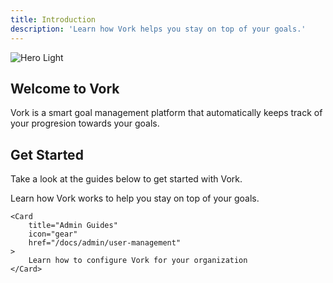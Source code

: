 ```yaml
---
title: Introduction
description: 'Learn how Vork helps you stay on top of your goals.'
---
```


<Frame>
    <img
        className="block dark:hidden"
        src="/images/vork-activity.png"
        alt="Hero Light"
    />

</Frame>

## Welcome to Vork

Vork is a smart goal management platform that automatically keeps track of your progresion towards your goals.

## Get Started

Take a look at the guides below to get started with Vork.

<CardGroup cols={2}>
  <Card
    title="Get Familier with Vork"
    icon="bullseye"
    href="/getting-started/objectives"
  >
    Learn how Vork works to help you stay on top of your goals.
  </Card>

    <Card
        title="Admin Guides"
        icon="gear"
        href="/docs/admin/user-management"
    >
        Learn how to configure Vork for your organization
    </Card>
</CardGroup>
